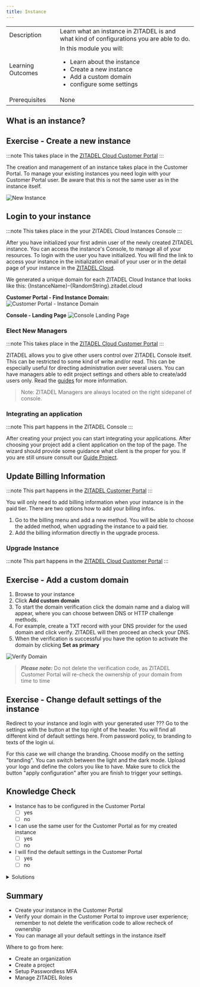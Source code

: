 ```yaml
---
title: Instance
---
```



| | |
| --- | --- |
| Description | Learn what an instance in ZITADEL is and what kind of configurations you are able to do. |
| Learning Outcomes | In this module you will: <ul><li>Learn about the instance</li><li>Create a new instance</li><li>Add a custom domain</li><li>configure some settings</li></ul> |
|Prerequisites|None|

## What is an instance?


<InstanceDescription name="InstanceDescription" />

## Exercise - Create a new instance

:::note
This takes place in the [ZITADEL Cloud Customer Portal](https://zitadel.cloud)
:::

The creation and management of an instance takes place in the Customer Portal.
To manage your existing instances you need login with your Customer Portal user. Be aware that this is not the same user as in the instance itself.

![New Instance](/img/manuals/portal/customer_portal_new_instance.gif)

## Login to your instance

:::note
This takes place in the your ZITADEL Cloud Instances Console
:::

After you have initialized your first admin user of the newly created ZITADEL instance. You can access the instance's Console, to manage all of your resources.
To login with the user you have initialized. You will find the link to access your instance in the initialization email of your user or in the detail page of your instance in the [ZITADEL Cloud](https://zitadel.cloud).

We generated a unique domain for each ZITADEL Cloud Instance that looks like this: {InstanceName}-{RandomString}.zitadel.cloud

**Customer Portal - Find Instance Domain:**
![Customer Portal - Instance Domain](/img/manuals/portal/portal_instance_detail_domain.png)

**Console - Landing Page**
![Console Landing Page](/img/console_dashboard.png)

### Elect New Managers

:::note
This takes place in the [ZITADEL Cloud Customer Portal](https://zitadel.cloud)
:::

ZITADEL allows you to give other users control over ZITADEL Console itself. This can be restricted to some kind of write and/or read. This can be especially useful for directing administration over several users. You can have managers able to edit project settings and others able to create/add users only.
Read the [guides](../overview) for more information.

> Note: ZITADEL Managers are always located on the right sidepanel of console.

### Integrating an application

:::note
This part happens in the ZITADEL Console
:::

After creating your project you can start integrating your applications.
After choosing your project add a client application on the top of the page.
The wizard should provide some guidance what client is the proper for you. If you are still unsure consult our [Guide Project](projects).

## Update Billing Information

:::note
This part happens in the [ZITADEL Customer Portal](https://zitadel.cloud)
:::

You will only need to add billing information when your instance is in the paid tier. There are two options how to add your billing infos.
1. Go to the billing menu and add a new method. You will be able to choose the added method, when upgrading the instance to a paid tier.
2. Add the billing information directly in the upgrade process.

### Upgrade Instance

:::note
This part happens in the [ZITADEL Cloud Customer Portal](https://zitadel.cloud)
:::


<UpgradeInstanceDescription name="UpgradeInstanceDescription" />


## Exercise - Add a custom domain

1. Browse to your instance
2. Click **Add custom domain**
3. To start the domain verification click the domain name and a dialog will appear, where you can choose between DNS or HTTP challenge methods.
4. For example, create a TXT record with your DNS provider for the used domain and click verify. ZITADEL will then proceed an check your DNS.
5. When the verification is successful you have the option to activate the domain by clicking **Set as primary**

![Verify Domain](/img/console_verify_domain.gif)

> **_Please note:_** Do not delete the verification code, as ZITADEL Customer Portal will re-check the ownership of your domain from time to time

## Exercise - Change default settings of the instance

Redirect to your instance and login with your generated user ???
Go to the settings with the button at the top right of the header.
You will find all different kind of default settings here.
From password policy, to branding to texts of the login ui.

For this case we will change the branding.
Choose modify on the setting "branding".
You can switch between the light and the dark mode. Upload your logo and define the colors you like to have.
Make sure to click the button "apply configuration" after you are finish to trigger your settings.

## Knowledge Check

* Instance has to be configured in the Customer Portal
    - [ ] yes
    - [ ] no
* I can use the same user for the Customer Portal as for my created instance
    - [ ] yes
    - [ ] no
* I will find the default settings in the Customer Portal
    - [ ] yes
    - [ ] no

<details>
    <summary>
        Solutions
    </summary>

* Users exist only within projects or clients
    - [x] yes
    - [ ] no
* I can use the same user for the Customer Portal as for my created instance
    - [ ] yes
    - [x] no (Due to separation of concern you will not be able to use the same user for both)
* I will find the default settings in the Customer Portal
    - [ ] yes
    - [x] no (The default settings are after login to you instance on the settings page)

</details>

## Summary

* Create your instance in the Customer Portal
* Verify your domain in the Customer Portal to improve user experience; remember to not delete the verification code to allow recheck of ownership
* You can manage all your default settings in the instance itself

Where to go from here:

* Create an organization
* Create a project
* Setup Passwordless MFA
* Manage ZITADEL Roles
